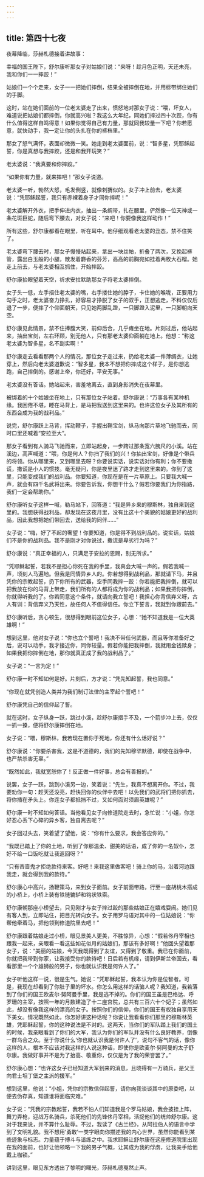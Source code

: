 ```yaml
---
---
---
```

title: 第四十七夜
---






夜幕降临，莎赫札德接着讲故事：





幸福的国王陛下，舒尔康听那女子对姑娘们说：“来呀！趁月色正明，天还未亮，我和你们一一摔跤！”

姑娘们一个个走来，女子一一把她们摔倒，结果全被摔倒在地，并用标带绑住她们的手脚。

这时，站在她们面前的一位老太婆走了出来，愤怒地对那女子说：“喂，坏女人，难道说把姑娘们都摔倒，你就高兴啦？我这么大年纪，同她们摔过四十次跤，你有什么值得这样自鸣得意！如果你觉得自己有力量，那就同我较量一下吧？你若愿意，就快动手，我一定让你的头扎在你的裤档里。”

那女了怒气满怀，表面却微微一笑。她走到老太婆面前，说：“智多星，凭耶稣起誓，你是真想与我摔跤，还是和我开玩笑？”

老太婆说：“我真要和你摔跤。”

“如果你有力量，就来摔吧！”那女子说道。

老太婆一听，勃然大怒，毛发倒竖，就像刺猬似的。女子冲上前去，老太婆说：“凭耶稣起誓，我只有赤裸着身子才同你摔呢！”

老太婆解开外衣，把手伸进内衣，抽出一条绸带，扎在腰里，俨然像一位天神或一条花斑巨蛇，随后弯下腰去，对女子说：“来吧！你要像我这样动作！”

所有这些，舒尔康都看在眼里，听在耳中。他仔细观看老太婆的丑态，禁不住笑了。

老太婆弯下腰去时，那女子慢慢站起来，拿出一块丝帕，折叠了两次，又挽起裤管，露出白玉般的小腿，散发着麝香的芬芳，高高的前胸宛如挂着两枚大石榴。她走上前去，与老太婆相互抓住，开始摔跤。

舒尔康抬眼望着天空，祈求安拉默助那女子将老太婆摔倒。

女子头一低，左手捂住老太婆的嘴，右手搂住她的脖子，卡住她的喉咙，正要用力勾手之时，老太婆奋力挣扎，好容易才挣脱了女子的双手，正想逃走，不料仅仅后退了一步，便摔了个仰面朝天，只见她两脚乱蹬，一只脚蹬入泥里，一只脚朝向天空。

舒尔康见此情景，禁不住捧腹大笑，前仰后合，几乎瘫坐在地。片刻过后，他站起来，抽出宝剑，左右环顾，别无他人，只有那老太婆仰面躺在地上。他想：“称这老太婆为智多星，名不副实啊！”

舒尔康走去看看那两个人的情况，那位女子走过来，扔给老太婆一件薄绸衣，让她穿上，然后向老太婆道歉说：“智多星，我本不想把你摔成这个样子，是你想逃跑，自己摔倒的。感谢上帝，你还好，平安无事。”

老太婆没有答话。她站起来，害羞地离去，直到身影消失在夜幕里。

被绑着的十个姑娘坐在地上，只有那位女子站着。舒尔康说：“万事各有某种机缘。我困倦不堪，睡在马背上，是马把我送到这里来的。也许这位女子及其所有的东西会成为我的战利品。”

说完，舒尔康跃上马背，挥动鞭子，手握出鞘宝剑，纵马向那片草地飞驰而去，同时口里还喊着“安拉至大”。

那女子看到有人骑马飞驰而来，立即站起身，一步跨过那条宽六腕尺的小溪。站在溪边，高声喊道：“喂，你是何人？你扫了我们的兴！你抽出宝剑，好像是个带兵的将领。你从哪里来，又到哪里去呀？你要说实话，说实话对你有利；你不要撒谎，撒谎是小人的惯技。毫无疑问，你是夜里迷了路才走到这里来的。你到了这里，只能变成我们的战利品。你要知道，你现在是在一片草原上。只要我大喊一声，就会有四千名武将出来。你要告诉我，你想干什么？假若你要我们为你指路，我们一定会帮助你。”

舒尔康听女子这样一喊，勒马站下，回答道：“我是异乡来的穆斯林，独自来到这里的。我想获得战利品，却发现在这夜月里，没有比这十个美貌的姑娘更好的战利品，因此我想把她们带回去，送给我的同伴……”

女子说：“嗨，好了不起的奢望！你要知道，你是得不到战利品的。说实话，姑娘们不是你的战利品。我不是刚才对你说过，撒谎是卑劣行为吗？”

舒尔康说：“真正幸福的人，只满足于安拉的恩赐，别无所求。”

“凭耶稣起誓，若我不是担心你死在我的手里，我真会大喊一声的。假若我喊一声，顷刻人马遍地。但我是同情异乡人的。你若想得到战利品，那就请下马，并且凭你的宗教起誓，扔下你所有的武器，空手同我摔一跤：你若能把我摔倒，就可以把我放在你的马背上带走，我们所有的人都将成为你的战利品；如果我把你摔倒，你就得听我的了。你若同意这个条件，就请向我立誓吧！我担心你背信弃义呀，古人有训：背信弃义乃天性，故任何人不值得信任。你立下誓言，我就到你跟前去。”

舒尔康听后，贪心顿生，很想得到眼前这位女子，心想：“她不知道我是一位大英雄啊！”

想到这里，他对女子说：“你也立个誓吧！我决不带任何武器，而且等你准备好之后，说可以动手，我才接近你，同你较量。假若你能把我摔倒，我就用金钱赎身；如果我把你摔倒在地，那你就真正成了我的战利品了。”

女子说：“一言为定！”

舒尔康一时不知如何是好。片刻后，方才说：“凭先知起誓，我也同意。”

“你现在就凭创造人类并为我们制订法律的主宰起个誓吧！”

舒尔康凭自己的信仰起了誓。

就在这时，女子纵身一跃，跳过小溪，趁舒尔康措手不及，一个箭步冲上去，仅仅一抓一搡，便将舒尔康摔倒在地。

女子说：“喂，穆斯林，我若现在置你于死地，你还有什么话好说？”

舒尔康说：“你要杀害我，这是不道德的，我们的先知穆罕默德，即使在战争中，也严禁杀害无辜。”

“既然如此，我就宽恕你了！反正做一件好事，总会有善报的。”

说罢，女子一跃，跳到小溪另一边，笑着说：“先生，我真不想离开你。不过，我要劝你一句：趁天还没亮，赶快回你的伙伴中去吧！以免我们的武将们把你抓去，将你插在矛头上。你连女子都抵挡不过，又如何面对须眉英雄呢？”

舒尔康一时不知如何答话。当他看见女子向修道院走去时，急忙说：“小姐，你怎好忍心丢下心碎的异乡客，独自离去呢？”

女子回过头去，笑着望了望他，说：“你有什么要求，我会答应你的。”

“我既已踏上了你的土地，听到了你那温柔、甜美的话语，成了你的一名奴仆，怎好不给一口饭吃就让我返回呀？”

“只有吝啬鬼才拒绝款待来客。好吧！来我这里做客吧！骑上你的马，沿着河边跟我走，就会得到我的款待。”

舒尔康心中高兴，扬鞭策马，来到女子面前。女子前面带路，行至一座胡桃木搭成的小桥上，小桥上装有铁链辘轳和钩状铁索。

舒尔康朝那座小桥望去，只见刚才与女子摔过跤的那些姑娘正在嬉戏耍闹。她们见有客人到，立即站住，把目光转向女子。女子用罗马语对其中的一位姑娘说：“你帮他牵着马，把他领到修道院里去吧！”

舒尔康跟着姑娘走过小桥，眼见景美人更美，不胜惊异，心想：“假若佟丹宰相也跟我一起来，亲眼看一看这些如花似月的姑娘们，那该有多好啊！”他回头望着那女子，说：“美丽的姑娘，今天我既得到了友谊，又得到了敬重。我已在你面前，你就把我带到你家，让我接受你的款待吧！日后若有机缘，请到伊斯兰帝国去，看看那里一个个雄狮般的男子，你也就认识我是何许人了。”

女子听他这样一说，很是生气。她说：“凭耶稣起誓，我本认为你是位智者。可是，我现在却看到了你肚子里的坏水。你怎么用这样的话骗人呢？我知道，我若落到了你们的国王欧麦尔·努阿曼手里，我是逃不掉的。你们的国王虽是巴格达、呼罗珊的主宰，按照一年的月数建造了十二座宫院，总共有三百六十个妃子；虽然如此，却没有像我这样的漂亮的女子。按照你们的信仰，你们的国王有权独自享用天下美女。情况既然如此，你怎好讲这种话呢？你说让我看看你们那里的穆斯林英雄，凭耶稣起誓，你的这种说法是不对的。这两天，当你们的军队踏上我们的国土的时候，我亲眼看到了你们的大军，我认为你们的军队并没有什么良好教养，倒像一群乌合之众。至于你说什么‘你也就认识我是何许人了’，说句不客气的话，像你这样的人，根本不应该对我这样的人说这种话，即使你是欧麦尔·努阿曼的太子舒尔康。我做好事并不是为了抬高、敬重你，仅仅是为了我的荣誉罢了。”

舒尔康心想：“也许这女子已经知道大军到来的消息，且晓得有一万骑兵，是父王向君士坦丁堡之主派的援军。”

想到这里，他说：“小姐，凭你的宗教信仰起誓，请你向我谈谈其中的原委吧，以便去伪存真，知道谁将面临灾难。”

女子说：“凭我的宗教起誓，我若不怕人们知道我是个罗马姑娘，我会披挂上阵，舞刀弄枪，迎战万名骑兵，杀死他们的先锋佟丹宰相，活捉他们的统帅舒尔康。这对于我来说，并不算什么耻辱。不过，我读了《古兰经》，从阿拉伯人的语言中学到了文明礼貌。我不想用‘勇敢’一类字眼向你描述我的内心世界，虽然你能看到某些迹象与标志。力量蕴于搏斗与谙练之中。我求耶稣让舒尔康在这座修道院里出现在我的面前，也好让他领略一下我的男子气概，让其成为我的俘虏，让我亲手给他戴上枷锁。”





讲到这里，眼见东方透出了黎明的曙光，莎赫札德戛然止声。
